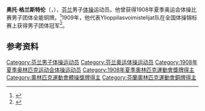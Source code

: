 {{NoteTA|G1=Sports}}
'''奥托·格兰斯特伦'''（{{lang-sv|Otto Granström}}，{{bd|1887年|10月4日|1941年|5月1日}}），[[芬兰|芬兰]]男子[[体操|体操]]运动员。他曾获得1908年夏季奥运会体操比赛男子团体全能铜牌。<ref>{{Cite web|title=Otto GRANSTROM|url=https://www.olympic.org/otto-granstrom|accessdate=2021-03-21|work=International Olympic Committee|archive-date=2017-11-18|archive-url=https://web.archive.org/web/20171118224308/https://www.olympic.org/Otto-Granstrom|dead-url=no}}</ref>1909年，他代表Ylioppilasvoimistelijat队在全国体操锦标赛上获得男子团体冠军<ref>{{cite book | last1 = Siukonen | first1 = Markku | year = 2001 | title = Urheilukunniamme puolustajat. Suomen olympiaedustajat 1906–2000 | series = Suuri olympiateos | language = fi | location = Jyväskylä | publisher = Graface | page = 198 | isbn = 951-98673-1-7}}</ref>。

== 参考资料 ==
{{reflist}}

{{Authority control}}
{{DEFAULTSORT:Granstrom, Otto}}
[[Category:芬兰男子体操运动员|Category:芬兰男子体操运动员]]
[[Category:芬兰奥运体操运动员|Category:芬兰奥运体操运动员]]
[[Category:1908年夏季奥林匹克运动会体操运动员|Category:1908年夏季奥林匹克运动会体操运动员]]
[[Category:1908年夏季奧林匹克運動會獎牌得主|Category:1908年夏季奧林匹克運動會獎牌得主]]
[[Category:奧林匹克運動會體操獎牌得主|Category:奧林匹克運動會體操獎牌得主]]
[[Category:芬蘭奧林匹克運動會銅牌得主|Category:芬蘭奧林匹克運動會銅牌得主]]